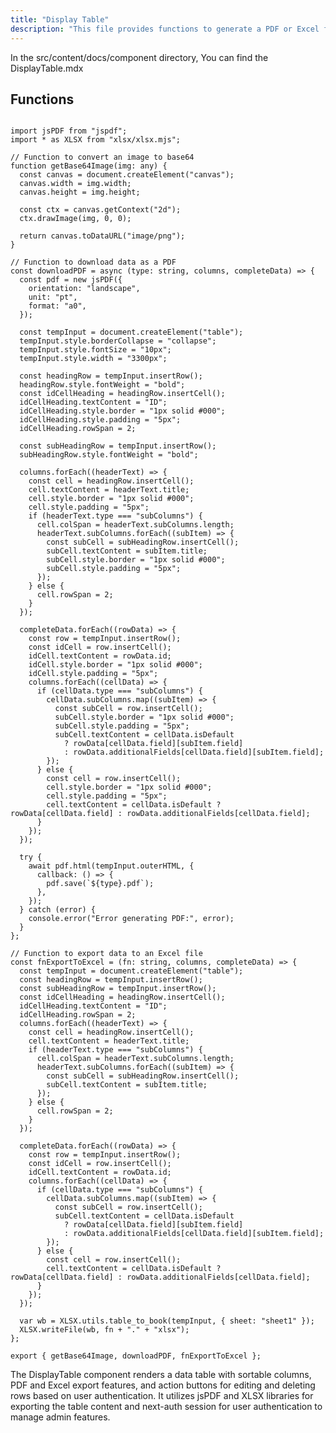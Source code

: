 ```yaml
---
title: "Display Table"
description: "This file provides functions to generate a PDF or Excel file from a given data set, converting HTML table structures to the respective formats. The `downloadPDF` function uses jsPDF to create a PDF, while `fnExportToExcel` uses XLSX to create and download an Excel file."
---
```


In the <Highlight>src/content/docs/component</Highlight> directory, You can find the <Highlight>DisplayTable.mdx</Highlight>

## Functions

```tsx:DisplayTable

import jsPDF from "jspdf";
import * as XLSX from "xlsx/xlsx.mjs";

// Function to convert an image to base64
function getBase64Image(img: any) {
  const canvas = document.createElement("canvas");
  canvas.width = img.width;
  canvas.height = img.height;

  const ctx = canvas.getContext("2d");
  ctx.drawImage(img, 0, 0);

  return canvas.toDataURL("image/png");
}

// Function to download data as a PDF
const downloadPDF = async (type: string, columns, completeData) => {
  const pdf = new jsPDF({
    orientation: "landscape",
    unit: "pt",
    format: "a0",
  });

  const tempInput = document.createElement("table");
  tempInput.style.borderCollapse = "collapse";
  tempInput.style.fontSize = "10px";
  tempInput.style.width = "3300px";

  const headingRow = tempInput.insertRow();
  headingRow.style.fontWeight = "bold";
  const idCellHeading = headingRow.insertCell();
  idCellHeading.textContent = "ID";
  idCellHeading.style.border = "1px solid #000";
  idCellHeading.style.padding = "5px";
  idCellHeading.rowSpan = 2;

  const subHeadingRow = tempInput.insertRow();
  subHeadingRow.style.fontWeight = "bold";

  columns.forEach((headerText) => {
    const cell = headingRow.insertCell();
    cell.textContent = headerText.title;
    cell.style.border = "1px solid #000";
    cell.style.padding = "5px";
    if (headerText.type === "subColumns") {
      cell.colSpan = headerText.subColumns.length;
      headerText.subColumns.forEach((subItem) => {
        const subCell = subHeadingRow.insertCell();
        subCell.textContent = subItem.title;
        subCell.style.border = "1px solid #000";
        subCell.style.padding = "5px";
      });
    } else {
      cell.rowSpan = 2;
    }
  });

  completeData.forEach((rowData) => {
    const row = tempInput.insertRow();
    const idCell = row.insertCell();
    idCell.textContent = rowData.id;
    idCell.style.border = "1px solid #000";
    idCell.style.padding = "5px";
    columns.forEach((cellData) => {
      if (cellData.type === "subColumns") {
        cellData.subColumns.map((subItem) => {
          const subCell = row.insertCell();
          subCell.style.border = "1px solid #000";
          subCell.style.padding = "5px";
          subCell.textContent = cellData.isDefault
            ? rowData[cellData.field][subItem.field]
            : rowData.additionalFields[cellData.field][subItem.field];
        });
      } else {
        const cell = row.insertCell();
        cell.style.border = "1px solid #000";
        cell.style.padding = "5px";
        cell.textContent = cellData.isDefault ? rowData[cellData.field] : rowData.additionalFields[cellData.field];
      }
    });
  });

  try {
    await pdf.html(tempInput.outerHTML, {
      callback: () => {
        pdf.save(`${type}.pdf`);
      },
    });
  } catch (error) {
    console.error("Error generating PDF:", error);
  }
};

// Function to export data to an Excel file
const fnExportToExcel = (fn: string, columns, completeData) => {
  const tempInput = document.createElement("table");
  const headingRow = tempInput.insertRow();
  const subHeadingRow = tempInput.insertRow();
  const idCellHeading = headingRow.insertCell();
  idCellHeading.textContent = "ID";
  idCellHeading.rowSpan = 2;
  columns.forEach((headerText) => {
    const cell = headingRow.insertCell();
    cell.textContent = headerText.title;
    if (headerText.type === "subColumns") {
      cell.colSpan = headerText.subColumns.length;
      headerText.subColumns.forEach((subItem) => {
        const subCell = subHeadingRow.insertCell();
        subCell.textContent = subItem.title;
      });
    } else {
      cell.rowSpan = 2;
    }
  });

  completeData.forEach((rowData) => {
    const row = tempInput.insertRow();
    const idCell = row.insertCell();
    idCell.textContent = rowData.id;
    columns.forEach((cellData) => {
      if (cellData.type === "subColumns") {
        cellData.subColumns.map((subItem) => {
          const subCell = row.insertCell();
          subCell.textContent = cellData.isDefault
            ? rowData[cellData.field][subItem.field]
            : rowData.additionalFields[cellData.field][subItem.field];
        });
      } else {
        const cell = row.insertCell();
        cell.textContent = cellData.isDefault ? rowData[cellData.field] : rowData.additionalFields[cellData.field];
      }
    });
  });

  var wb = XLSX.utils.table_to_book(tempInput, { sheet: "sheet1" });
  XLSX.writeFile(wb, fn + "." + "xlsx");
};

export { getBase64Image, downloadPDF, fnExportToExcel };

```
The DisplayTable component renders a data table with sortable columns, PDF and Excel export features, and action buttons for editing and deleting rows based on user authentication. It utilizes jsPDF and XLSX libraries for exporting the table content and next-auth session for user authentication to manage admin features.